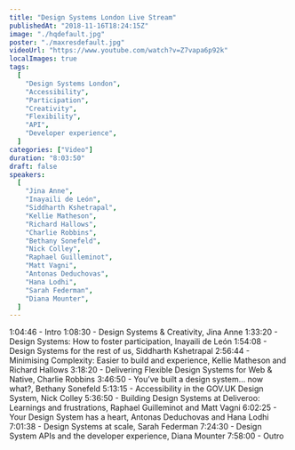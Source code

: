 ```yaml
---
title: "Design Systems London Live Stream"
publishedAt: "2018-11-16T18:24:15Z"
image: "./hqdefault.jpg"
poster: "./maxresdefault.jpg"
videoUrl: "https://www.youtube.com/watch?v=Z7vapa6p92k"
localImages: true
tags:
  [
    "Design Systems London",
    "Accessibility",
    "Participation",
    "Creativity",
    "Flexibility",
    "API",
    "Developer experience",
  ]
categories: ["Video"]
duration: "8:03:50"
draft: false
speakers:
  [
    "Jina Anne",
    "Inayaili de León",
    "Siddharth Kshetrapal",
    "Kellie Matheson",
    "Richard Hallows",
    "Charlie Robbins",
    "Bethany Sonefeld",
    "Nick Colley",
    "Raphael Guilleminot",
    "Matt Vagni",
    "Antonas Deduchovas",
    "Hana Lodhi",
    "Sarah Federman",
    "Diana Mounter",
  ]
---
```


1:04:46 - Intro
1:08:30 - Design Systems & Creativity, Jina Anne
1:33:20 - Design Systems: How to foster participation, Inayaili de León
1:54:08 - Design Systems for the rest of us, Siddharth Kshetrapal
2:56:44 - Minimising Complexity: Easier to build and experience, Kellie Matheson and Richard Hallows
3:18:20 - Delivering Flexible Design Systems for Web & Native, Charlie Robbins
3:46:50 - You’ve built a design system… now what?, Bethany Sonefeld
5:13:15 - Accessibility in the GOV.UK Design System, Nick Colley
5:36:50 - Building Design Systems at Deliveroo: Learnings and frustrations, Raphael Guilleminot and Matt Vagni
6:02:25 - Your Design System has a heart, Antonas Deduchovas and Hana Lodhi
7:01:38 - Design Systems at scale, Sarah Federman
7:24:30 - Design System APIs and the developer experience, Diana Mounter
7:58:00 - Outro

